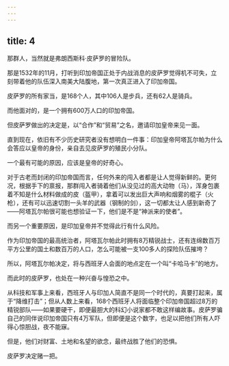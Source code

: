 ```yaml
---
---
---
```

title: 4
---



那群人，当然就是弗朗西斯科·皮萨罗的冒险队。

那是1532年的11月，打听到印加帝国正处于内战消息的皮萨罗觉得机不可失，立刻带着他的队伍深入南美大陆腹地，第一次真正进入了印加帝国。

皮萨罗的所有家当，是168个人，其中106人是步兵，还有62人是骑兵。

而他面对的，是一个拥有600万人口的印加帝国。

但皮萨罗做出的决定是，以“合作”和“贸易”之名，邀请印加皇帝来见一面。

直到现在，依旧有不少历史研究者没有想明白一件事：印加皇帝阿塔瓦尔帕为什么会答应以皇帝的身份，亲自去见皮萨罗的殖民小分队。

一个最有可能的原因，应该是皇帝的好奇心。

对于古老而封闭的印加帝国而言，任何外来的闯入者都是让人觉得新鲜的。更何况，根据手下的禀报，那群闯入者骑着他们从没见过的高大动物（马），浑身包裹着不知是什么材料做成的皮（盔甲），拿着可以发出巨大声响和烟雾的棍子（火枪），还有可以迅速切割一头羊的武器（钢制的剑），这一切都太让人感到新奇了——阿塔瓦尔帕很可能也想验证一下，他们是不是“神派来的使者”。

而另一个重要原因，是印加皇帝并不觉得此行有什么风险。

作为印加帝国的最高统治者，阿塔瓦尔帕此时拥有8万精锐战士，还有连绵数百万平方公里的国土和数百万的人口，怎么可能被一支100多人的探险队伍摧垮？

所以，阿塔瓦尔帕决定，将与西班牙人会面的地点定在一个叫“卡哈马卡”的地方。

而此时的皮萨罗，也处在一种兴奋与惶恐之中。

从科技和军事上来看，西班牙人与印加人简直不是同一个时代的，真要打起来，属于“降维打击”；但从人数上来看，168个西班牙人将面临整个印加帝国超过8万的精锐部队——如果要硬干，即便最胆大的科幻小说家都不敢这样编故事。皮萨罗骗自己的同伴说印加帝国只有4万军队，但即便是这个数字，也足以把他们所有人吓得心惊胆战，夜不能寐。

但是，他们对财富、土地和名望的欲念，最终战胜了他们的恐惧。

皮萨罗决定赌一把。